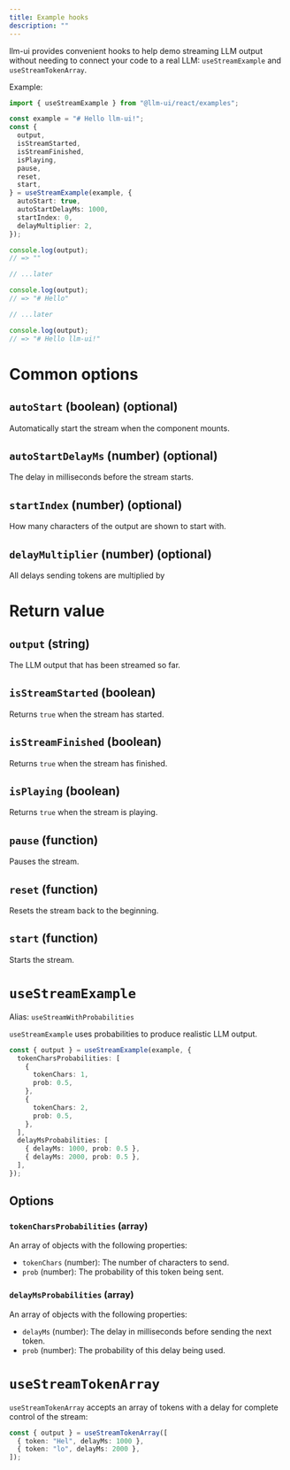 ```yaml
---
title: Example hooks
description: ""
---
```


llm-ui provides convenient hooks to help demo streaming LLM output without needing to connect your code to a real LLM: `useStreamExample` and `useStreamTokenArray`.

Example:

```ts
import { useStreamExample } from "@llm-ui/react/examples";

const example = "# Hello llm-ui!";
const {
  output,
  isStreamStarted,
  isStreamFinished,
  isPlaying,
  pause,
  reset,
  start,
} = useStreamExample(example, {
  autoStart: true,
  autoStartDelayMs: 1000,
  startIndex: 0,
  delayMultiplier: 2,
});

console.log(output);
// => ""

// ...later

console.log(output);
// => "# Hello"

// ...later

console.log(output);
// => "# Hello llm-ui!"
```

# Common options

## `autoStart` (boolean) (optional)

Automatically start the stream when the component mounts.

## `autoStartDelayMs` (number) (optional)

The delay in milliseconds before the stream starts.

## `startIndex` (number) (optional)

How many characters of the output are shown to start with.

## `delayMultiplier` (number) (optional)

All delays sending tokens are multiplied by

# Return value

## `output` (string)

The LLM output that has been streamed so far.

## `isStreamStarted` (boolean)

Returns `true` when the stream has started.

## `isStreamFinished` (boolean)

Returns `true` when the stream has finished.

## `isPlaying` (boolean)

Returns `true` when the stream is playing.

## `pause` (function)

Pauses the stream.

## `reset` (function)

Resets the stream back to the beginning.

## `start` (function)

Starts the stream.

# `useStreamExample`

Alias: `useStreamWithProbabilities`

`useStreamExample` uses probabilities to produce realistic LLM output.

```ts
const { output } = useStreamExample(example, {
  tokenCharsProbabilities: [
    {
      tokenChars: 1,
      prob: 0.5,
    },
    {
      tokenChars: 2,
      prob: 0.5,
    },
  ],
  delayMsProbabilities: [
    { delayMs: 1000, prob: 0.5 },
    { delayMs: 2000, prob: 0.5 },
  ],
});
```

## Options

### `tokenCharsProbabilities` (array)

An array of objects with the following properties:

- `tokenChars` (number): The number of characters to send.
- `prob` (number): The probability of this token being sent.

### `delayMsProbabilities` (array)

An array of objects with the following properties:

- `delayMs` (number): The delay in milliseconds before sending the next token.
- `prob` (number): The probability of this delay being used.

# `useStreamTokenArray`

`useStreamTokenArray` accepts an array of tokens with a delay for complete control of the stream:

```ts
const { output } = useStreamTokenArray([
  { token: "Hel", delayMs: 1000 },
  { token: "lo", delayMs: 2000 },
]);
```
